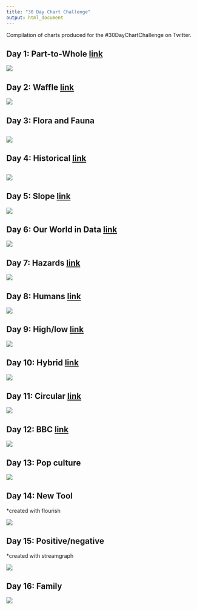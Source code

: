 ```yaml
---
title: "30 Day Chart Challenge"
output: html_document
---
```


Compilation of charts produced for the #30DayChartChallenge on Twitter.

## Day 1: Part-to-Whole [link](https://github.com/elenayz/Data-Visualization/tree/main/30%20Day%20Chart%20Challenge/Day%201%20-%20Part%20to%20Whole)

![](Day%201%20-%20Part%20to%20Whole/day1.png)

## Day 2: Waffle [link](https://github.com/elenayz/Data-Visualization/tree/main/30%20Day%20Chart%20Challenge/Day%202%20-%20Waffle)

![](Day%202%20-%20Waffle/day2.png)

## Day 3: Flora and Fauna

## ![](Day%203%20-%20Flora%20and%20Fauna/day3.png)

## Day 4: Historical [link](https://github.com/elenayz/Data-Visualization/tree/main/30%20Day%20Chart%20Challenge/Day%204%20-%20Historical)

## ![](Day%204%20-%20Historical/day4.png)

## Day 5: Slope [link](https://github.com/elenayz/Data-Visualization/tree/main/30%20Day%20Chart%20Challenge/Day%205%20-%20Slope)

![](Day%205%20-%20Slope/day5.png)

## Day 6: Our World in Data [link](https://github.com/elenayz/Data-Visualization/tree/main/30%20Day%20Chart%20Challenge/Day%206%20-%20OWID)

![](Day%206%20-%20OWID/day6.png)

## Day 7: Hazards [link](https://github.com/elenayz/Data-Visualization/tree/main/30%20Day%20Chart%20Challenge/Day%207%20-%20Hazards)

![](Day%207%20-%20Hazards/day7.png)

## Day 8: Humans [link](https://github.com/elenayz/Data-Visualization/tree/main/30%20Day%20Chart%20Challenge/Day%208%20-%20Humans)

![](Day%208%20-%20Humans/day8.png)

## Day 9: High/low [link](https://github.com/elenayz/Data-Visualization/tree/main/30%20Day%20Chart%20Challenge/Day%209%20-%20High%3Alow)

![](images/day9.png)

## Day 10: Hybrid [link](https://github.com/elenayz/Data-Visualization/tree/main/30%20Day%20Chart%20Challenge/Day%2010%20-%20Hybrid)

![](images/day10-02.png)

## Day 11: Circular [link](https://github.com/elenayz/Data-Visualization/tree/main/30%20Day%20Chart%20Challenge/Day%2011%20-%20Circular)

![](images/day11.png)

## Day 12: BBC [link](https://github.com/elenayz/Data-Visualization/tree/main/30%20Day%20Chart%20Challenge/Day%2012%20-%20BBC)

![](images/day12.png)

## Day 13: Pop culture

![](images/day13.png)

## Day 14: New Tool

\*created with flourish

![](images/Internal%20Migration%20Flows%20in%20Malaysia@2x.jpeg)

## Day 15: Positive/negative

\*created with streamgraph

![](images/Positive%20COVID-19%20Cases%20in%20Malaysia.png)

## Day 16: Family

![](images/day16.png)

